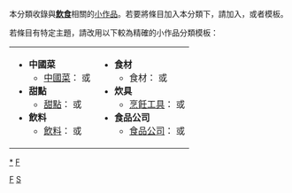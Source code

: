 {{Catnav|頁面分類|社会科学|家政学|飲食}}
{{Catnav|頁面分類|社会|生活|飲食}}
{{Catnav|頁面分類|社会|文化|飲食}}
{{Hiddencat}}
{{WPSS-cat}}
本分類收錄與'''[[飲食|飲食]]'''相關的[[Wikipedia:小作品|小作品]]。若要將條目加入本分類下，請加入'''{{tl|Food-stub}}'''，或者'''{{tl|食品小作品}}'''模板。

若條目有特定主題，請改用以下較為精確的小作品分類模板：
{| style="background: none;"
| valign="top" |
* '''中國菜'''
** [[中國菜|中國菜]]：'''{{tl|中國菜小作品}}''' 或 '''{{tl|Chinese food-stub}}'''
* '''甜點'''
** [[甜食|甜點]]：'''{{tl|甜點小作品}}''' 或 '''{{tl|Dessert-stub}}'''
* '''飲料'''
** [[:Category:飲料|飲料]]：'''{{tl|飲料小作品}}''' 或 '''{{tl|Drink-stub}}'''
| valign="top" |
* '''食材'''
** 食材：'''{{tl|食材小作品}}''' 或 '''{{tl|Ingredients-stub}}'''
* '''炊具'''
** [[:Category:烹飪工具|烹飪工具]]：'''{{tl|炊具小作品}}''' 或 '''{{tl|Cooking-tool-stub}}'''
* '''食品公司'''
** [[:Category:食品公司|食品公司]]：'''{{tl|食品公司小作品}}''' 或 '''{{tl|Food-company-stub}}'''
|}

[[category:飲食|*]]
[[category:文化小作品|F]]
[[Category:条目太多的小作品类别|F]]
[[Category:飲食專題|S]]